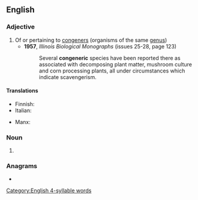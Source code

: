 ==English==

===Adjective===
{{en-adj|-}}

# Of or pertaining to [[congener]]s (organisms of the same [[genus]])
#* '''1957''', ''Illinois Biological Monographs'' (issues 25-28, page 123)
#*: Several '''congeneric''' species have been reported there as associated with decomposing plant matter, mushroom culture and corn processing plants, all under circumstances which indicate scavengerism.

====Translations====
{{trans-top|of or pertaining to congeners}}
* Finnish: {{t|fi|kongeneerinen}}
* Italian: {{t+|it|congenere}}
{{trans-mid}}
* Manx: {{t|gv|cocheintagh}}
{{trans-bottom}}

===Noun===
{{en-noun}}

# {{alternative form of|en|congener}}

===Anagrams===
* {{anagrams|en|a=cceeginnor|necrogenic}}

[[Category:English 4-syllable words]]